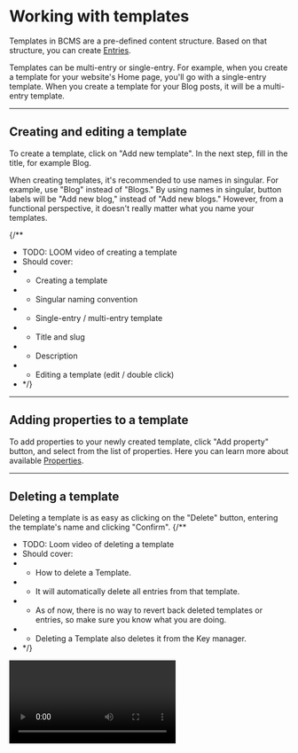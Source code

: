 # Working with templates

Templates in BCMS are a pre-defined content structure. Based on that structure, you can create [Entries](/inside-bcms/entries).

Templates can be multi-entry or single-entry.
For example, when you create a template for your website's Home page, you'll go with a single-entry template.
When you create a template for your Blog posts, it will be a multi-entry template.

---

## Creating and editing a template

To create a template, click on "Add new template". In the next step, fill in the title, for example Blog.

<Note>
  When creating templates, it's recommended to use names in singular. For example,
  use "Blog" instead of "Blogs." By using names in singular, button labels will be "Add new blog,"
  instead of "Add new blogs." However, from a functional perspective, it
  doesn't really matter what you name your templates.
</Note>

{/**
 * TODO: LOOM video of creating a template
 * Should cover:
 * - Creating a template
 * - Singular naming convention
 * - Single-entry / multi-entry template
 * - Title and slug
 * - Description
 * - Editing a template (edit / double click)
 * */}

---

## Adding properties to a template

To add properties to your newly created template, click "Add property" button, and select from the list of properties. Here you can learn more about available [Properties](/inside-bcms/properties).

---

## Deleting a template

Deleting a template is as easy as clicking on the "Delete" button, entering the template's name and clicking "Confirm".
{/**
 * TODO: Loom video of deleting a template
 * Should cover:
 * - How to delete a Template.
 * - It will automatically delete all entries from that template.
 * - As of now, there is no way to revert back deleted templates or entries, so make sure you know what you are doing.
 * - Deleting a Template also deletes it from the Key manager.
 * */}

<Video youtubeId="GczDpfLCjmQ" title="How to delete a BCMS Template" />
